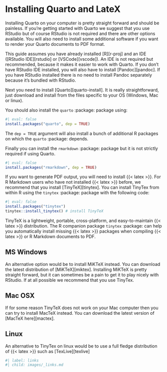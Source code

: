 # Installing Quarto and LateX  {#sec-install-rm}

Installing Quarto on your computer is pretty straight forward and should be painless.
If you're getting started with Quarto we suggest that you use RStudio but of course RStudio is not required and there are other options available.
You will also need to install some additional software if you want to render your Quarto documents to PDF format.

This guide assumes you have already installed [R][r-proj] and an IDE ([RStudio IDE][rstudio] or [VSCode][vscode]).
An IDE is not required but recommended, because it makes it easier to work with Quarto.
If you don't have RStudio IDE installed, you will also have to install [Pandoc][pandoc].
If you have RStudio installed there is no need to install Pandoc separately because it's bundled with RStudio.

Next you need to install [Quarto][quarto-install]. It is really straightforward, just download and install from the files specific to your OS (Windows, Mac or linux).

You should also install the `quarto` :package: package using:

```r
#| eval: false
install.packages("quarto", dep = TRUE)
```

The `dep = TRUE` argument will also install a bunch of additional R packages on which the `quarto` :package: depends.

Finally you can install the `rmarkdown` :package: package but it is not strictly required if using Quarto.

```r
#| eval: false
install.packages("rmarkdown", dep = TRUE)
```


  
If you want to generate PDF output, you will need to install {{< latex >}}.
For R Markdown users who have not installed {{< latex >}} before, we recommend that you install [TinyTeX][tinytex].
You can install TinyTex from within R using the `tinytex` :package: package with the following code:

```r
#| eval: false
install.packages("tinytex")
tinytex::install_tinytex() # install TinyTeX
```

TinyTeX is a lightweight, portable, cross-platform, and easy-to-maintain {{< latex >}} distribution.
The R companion package `tinytex` :package: can help you automatically install missing {{< latex >}} packages when compiling {{< latex >}} or R Markdown documents to PDF.

## MS Windows

An alternative option would be to install MiKTeX instead.
You can download the latest distribution of [MiKTeX][miktex].
Installing MiKTeX is pretty straight forward, but it can sometimes be a pain to get it to play nicely with RStudio.
If at all possible we recommend that you use TinyTex.

## Mac OSX

If for some reason TinyTeX does not work on your Mac computer then you can try to install MacTeX instead.
You can download the latest version of [MacTeX here][mactex].

## Linux

An alternative to TinyTex on linux would be to use a full fledge distribution of {{< latex >}} such as [TexLive][texlive]


```r
#| label: links
#| child: images/_links.md
```


